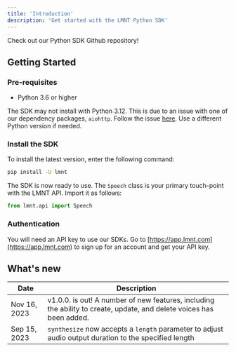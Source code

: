 ```yaml
---
title: 'Introduction'
description: 'Get started with the LMNT Python SDK'
---
```


<Card title="Want to see the code?" icon="github" iconType='duotone' href="https://github.com/lmnt-com/lmnt-python">
  Check out our Python SDK Github repository!
</Card>

## Getting Started

### Pre-requisites
- Python 3.6 or higher

<Warning> The SDK may not install with Python 3.12. This is due to an issue with one of our dependency packages, `aiohttp`. 
Follow the issue [here](https://github.com/aio-libs/aiohttp/issues/7646). Use a different Python version if needed. </Warning> 

### Install the SDK
To install the latest version, enter the following command:
```bash
pip install -U lmnt
```

The SDK is now ready to use. The `Speech` class is your primary touch-point with the LMNT API. Import it as follows:
```python
from lmnt.api import Speech
```

### Authentication
You will need an API key to use our SDKs. Go to [https://app.lmnt.com](https://app.lmnt.com) to sign up for an account and get your API key.

## What's new
| Date | Description |
| -----|-------------|
| Nov 16, 2023 | v1.0.0. is out! A number of new features, including the ability to create, update, and delete voices has been added.|
| Sep 15, 2023 | `synthesize` now accepts a `length` parameter to adjust audio output duration to the specified length |
